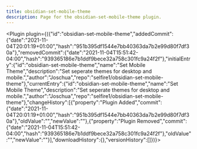 ---
title: obsidian-set-mobile-theme
description: Page for the obsidian-set-mobile-theme plugin.
---


<Plugin plugin={({"id":"obsidian-set-mobile-theme","addedCommit":{"date":"2021-11-04T20:01:19+01:00","hash":"951b395df1544e7bb40363da7b2e99d80f7df30a"},"removedCommit":{"date":"2021-11-04T15:51:42-04:00","hash":"939365186e7b1ddf9bece32a758c301fc9a24f2f"},"initialEntry":{"id":"obsidian-set-mobile-theme","name":"Set Mobile Theme","description":"Set seperate themes for desktop and mobile.","author":"Joschua","repo":"selfire1/obsidian-set-mobile-theme"},"currentEntry":{"id":"obsidian-set-mobile-theme","name":"Set Mobile Theme","description":"Set seperate themes for desktop and mobile.","author":"Joschua","repo":"selfire1/obsidian-set-mobile-theme"},"changeHistory":[{"property":"Plugin Added","commit":{"date":"2021-11-04T20:01:19+01:00","hash":"951b395df1544e7bb40363da7b2e99d80f7df30a"},"oldValue":"","newValue":""},{"property":"Plugin Removed","commit":{"date":"2021-11-04T15:51:42-04:00","hash":"939365186e7b1ddf9bece32a758c301fc9a24f2f"},"oldValue":"","newValue":""}],"downloadHistory":{},"versionHistory":[]})}></Plugin>
